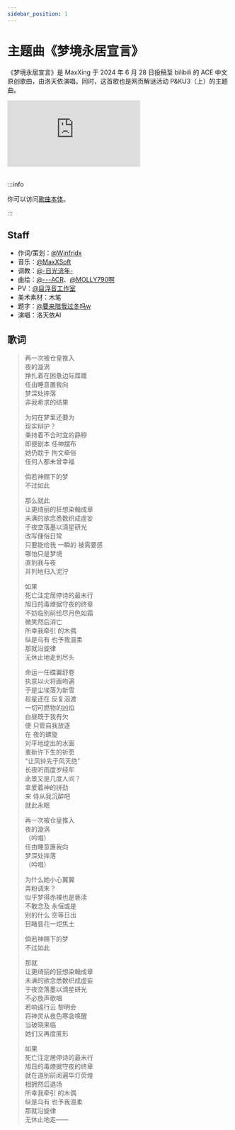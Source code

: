 ```yaml
---
sidebar_position: 1
---
```


# 主题曲《梦境永居宣言》

《梦境永居宣言》是 MaxXing 于 2024 年 6 月 28 日投稿至 bilibili 的 ACE 中文原创歌曲，由洛天依演唱。同时，这首歌也是网页解谜活动 P&KU3（上）的主题曲。

<div className="relative w-full h-0" style={{ paddingBottom: 'calc(100%/(16/9))' }}>
  <iframe
    src="https://player.bilibili.com/player.html?bvid=BV1zS421d7aM&poster=1&autoplay=0"
    border="0"
    frameborder="no"
    framespacing="0"
    allowfullscreen="true"
    style={{ position: 'absolute', top: 0, left: 0, width: '100%', height: '100%', maxWidth: '100%' }}
  ></iframe>
</div>
<br />

:::info

你可以访问[歌曲本体](https://www.bilibili.com/video/BV1zS421d7aM)。

:::

## Staff

- 作词/策划：[@Winfridx](https://space.bilibili.com/1555845853)
- 音乐：[@MaxXSoft](https://space.bilibili.com/295902)
- 调教：[@-日光流年-](https://space.bilibili.com/12232448)
- 曲绘：[@---ACR](https://space.bilibili.com/18796255)、[@MOLLY790啊](https://space.bilibili.com/13486868)
- PV：[@目浮音工作室](https://space.bilibili.com/3546613869971507)
- 美术素材：木笔
- 题字：[@要来陪我过冬吗w](https://space.bilibili.com/3663701)
- 演唱：洛天依AI

## 歌词

> 再一次被仓皇推入  
> 夜的漩涡  
> 挣扎着在困惫边际蹀踱  
> 任由睡意置我向  
> 梦深处摔落  
> 非我希求的结果
>
> 为何在梦里还要为  
> 现实辩护？  
> 秉持着不合时宜的静穆  
> 即便剧本 任神摆布  
> 她仍耽于 拘文牵俗  
> 任何人都未曾幸福
>
> 倘若神赐下的梦  
> 不过如此
>
> 那么就此  
> 让更绮丽的狂想染翰成章  
> 未满的欲念悉数织成虚妄  
> 于夜空落墨以滴星研光  
> 改写俚俗日常  
> 只要能给我 一瞬的 被需要感  
> 哪怕只是梦境  
> 直到我与夜  
> 并列地归入泥泞
>
> 如果  
> 死亡注定居停诗的最末行  
> 旭日的毒燎据守夜的终章  
> 不妨临别前绘尽月色如霜  
> 微笑然后消亡  
> 所幸我牵引 的木偶  
> 纵是乌有 也予我温柔  
> 那就沿旋律  
> 无休止地走到尽头
>
> 命运一任蝶翼舒卷  
> 执意以火将画吻遍  
> 于是尘埃落为新雪  
> 趁星还在 反复泅渡  
> 一切可燃物的凶焰  
> 白昼既于我有欠  
> 便 只管自我放逐  
> 在 夜的螺旋  
> 对平地绽出的水面  
> 重新许下生的祈愿  
> “让风铃先于风灭绝”  
> 长夜听雨度岁经年  
> 此景又是几度人间？  
> 拿爱着神的拼劲  
> 来 侍从我沉醉吧  
> 就此永眠
>
> 再一次被仓皇推入  
> 夜的漩涡  
> （吟唱）  
> 任由睡意置我向  
> 梦深处摔落  
> （吟唱）
>
> 为什么她小心翼翼  
> 弄粉调朱？  
> 似乎梦得赤裸也是亵渎  
> 不敢念及 永恒或是  
> 别的什么 空等日出  
> 目睹昙花一炬焦土
>
> 倘若神赐下的梦  
> 不过如此
>
> 那就  
> 让更绮丽的狂想染翰成章  
> 未满的欲念悉数织成虚妄  
> 于夜空落墨以滴星研光  
> 不必放声歌唱  
> 若响遏行云 黎明会  
> 将神灵从夜色寒衾唤醒  
> 当破晓来临  
> 她们又再度匿形
>
> 如果  
> 死亡注定居停诗的最末行  
> 旭日的毒燎据守夜的终章  
> 就在道别前阅遍华灯荧煌  
> 相拥然后退场  
> 所幸我牵引 的木偶  
> 纵是乌有 也予我温柔  
> 那就沿旋律  
> 无休止地走——
